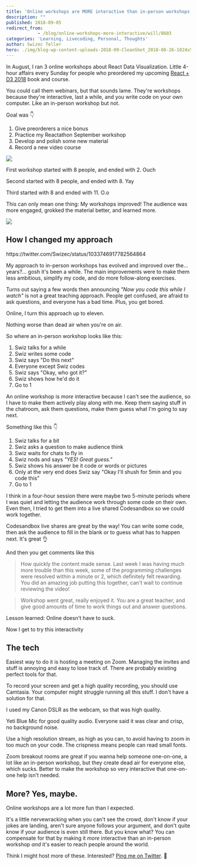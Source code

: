 ```yaml
---
title: 'Online workshops are MORE interactive than in-person workshops'
description: ""
published: 2018-09-05
redirect_from: 
            - /blog/online-workshops-more-interactive/will/8603
categories: 'Learning, Livecoding, Personal, Thoughts'
author: Swizec Teller
hero: ./img/blog-wp-content-uploads-2018-09-CleanShot_2018-08-26-1024x576.png
---
```

In August, I ran 3 online workshops about React Data Visualization. Little 4-hour affairs every Sunday for people who preordered my upcoming [React + D3 2018](https://gumroad.com/l/pMtnZ) book and course.



You could call them webinars, but that sounds lame. They're workshops because they're interactive, last a while, and you write code on your own computer. Like an in-person workshop but not.



Goal was 👇



1. Give preorderers a nice bonus
2. Practice my Reactathon September workshop
3. Develop and polish some new material
4. Record a new video course



![](./img/blog-wp-content-uploads-2018-09-CleanShot_2018-08-26-1024x576.png)



First workshop started with 8 people, and ended with 2. Ouch



Second started with 8 people, and ended with 8. Yay



Third started with 8 and ended with 11. O.o



This can only mean one thing: My workshops improved! The audience was more engaged, grokked the material better, and learned more.



![](./img/blog-wp-content-uploads-2018-09-success-kid.png)



## How I changed my approach



https&#x3A;//twitter.com/Swizec/status/1033746917782564864



My approach to in-person workshops has evolved and improved over the… years?… gosh it's been a while. The main improvements were to make them less ambitious, simplify my code, and do more follow-along exercises.



Turns out saying a few words then announcing _"Now you code this while I watch"_ is not a great teaching approach. People get confused, are afraid to ask questions, and everyone has a bad time. Plus, you get bored.



Online, I turn this approach up to eleven.



Nothing worse than dead air when you're on air.



So where an in-person workshop looks like this:



1. Swiz talks for a while
2. Swiz writes some code
3. Swiz says "Do this next"
4. Everyone except Swiz codes
5. Swiz says "Okay, who got it?"
6. Swiz shows how he'd do it
7. Go to 1



An online workshop is _more_ interactive because I can't see the audience, so I have to make them actively play along with me. Keep them saying stuff in the chatroom, ask them questions, make them guess what I'm going to say next.



Something like this 👇



1. Swiz talks for a bit
2. Swiz asks a question to make audience think
3. Swiz waits for chats to fly in
4. Swiz nods and says _"YES! Great guess."_
5. Swiz shows his answer be it code or words or pictures
6. Only at the very end does Swiz say "Okay I'll shush for 5min and you code this"
7. Go to 1



I think in a four-hour session there were maybe two 5-minute periods where I was quiet and letting the audience work through some code on their own. Even then, I tried to get them into a live shared Codesandbox so we could work together.



Codesandbox live shares are great by the way! You can write some code, then ask the audience to fill in the blank or to guess what has to happen next. It's great 👌



And then you get comments like this



> How quickly the content made sense. Last week I was having much more trouble than this week, some of the programming challenges were resolved within a minute or 2, which definitely felt rewarding. You did an amazing job putting this together, can't wait to continue reviewing the video!



> Workshop went great, really enjoyed it. You are a great teacher, and give good amounts of time to work things out and answer questions.



Lesson learned: Online doesn't have to suck.



Now I get to try this interactivity



## The tech



Easiest way to do it is hosting a meeting on Zoom. Managing the invites and stuff is annoying and easy to lose track of. There are probably existing perfect tools for that.



To record your screen and get a high quality recording, you should use Camtasia. Your computer might struggle running all this stuff. I don't have a solution for that.



I used my Canon DSLR as the webcam, so that was high quality.



Yeti Blue Mic for good quality audio. Everyone said it was clear and crisp, no background noise.



Use a high resolution stream, as high as you can, to avoid having to zoom in too much on your code. The crispness means people can read small fonts.



Zoom breakout rooms are great if you wanna help someone one-on-one, a lot like an in-person workshop, but they create dead air for everyone else, which sucks. Better to make the workshop so very interactive that one-on-one help isn't needed.



## More? Yes, maybe.



Online workshops are a lot more fun than I expected.



It's a little nervewracking when you can't see the crowd, don't know if your jokes are landing, aren't sure anyone follows your argument, and don't quite know if your audience is even still there. But you know what? You can compensate for that by making it _more_ interactive than an in-person workshop _and_ it's easier to reach people around the world.



Think I might host more of these. Interested? [Ping me on Twitter](http://twitter.com/swizec). 🤙